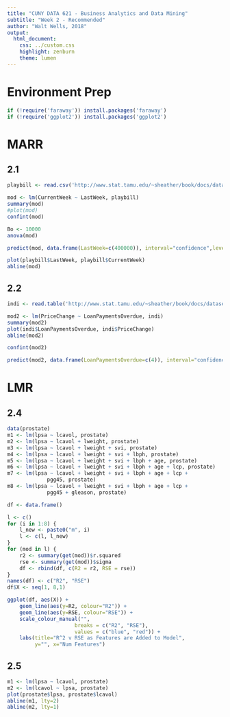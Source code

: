 ```yaml
---
title: "CUNY DATA 621 - Business Analytics and Data Mining"
subtitle: "Week 2 - Recommended"
author: "Walt Wells, 2018"
output:
  html_document:
    css: ../custom.css
    highlight: zenburn
    theme: lumen
---
```


# Environment Prep

```r
if (!require('faraway')) install.packages('faraway')
if (!require('ggplot2')) install.packages('ggplot2')
```

# MARR

## 2.1

```r
playbill <- read.csv('http://www.stat.tamu.edu/~sheather/book/docs/datasets/playbill.csv')
```

```r
mod <- lm(CurrentWeek ~ LastWeek, playbill)
summary(mod)
#plot(mod)
confint(mod)
```

```r
Bo <- 10000
anova(mod)
```

```r
predict(mod, data.frame(LastWeek=c(400000)), interval="confidence",level=0.95)
```

```r
plot(playbill$LastWeek, playbill$CurrentWeek)
abline(mod)
```

## 2.2

```r
indi <- read.table('http://www.stat.tamu.edu/~sheather/book/docs/datasets/indicators.txt', header = T)
```

```r
mod2 <- lm(PriceChange ~ LoanPaymentsOverdue, indi)
summary(mod2)
plot(indi$LoanPaymentsOverdue, indi$PriceChange)
abline(mod2)
```

```r
confint(mod2)

predict(mod2, data.frame(LoanPaymentsOverdue=c(4)), interval="confidence",level=0.95)
```

# LMR

## 2.4

```r
data(prostate)
m1 <- lm(lpsa ~ lcavol, prostate)
m2 <- lm(lpsa ~ lcavol + lweight, prostate)
m3 <- lm(lpsa ~ lcavol + lweight + svi, prostate)
m4 <- lm(lpsa ~ lcavol + lweight + svi + lbph, prostate)
m5 <- lm(lpsa ~ lcavol + lweight + svi + lbph + age, prostate)
m6 <- lm(lpsa ~ lcavol + lweight + svi + lbph + age + lcp, prostate)
m7 <- lm(lpsa ~ lcavol + lweight + svi + lbph + age + lcp + 
             pgg45, prostate)
m8 <- lm(lpsa ~ lcavol + lweight + svi + lbph + age + lcp + 
             pgg45 + gleason, prostate)
```

```r
df <- data.frame()

l <- c()
for (i in 1:8) {
    l_new <- paste0("m", i)
    l <- c(l, l_new)
}
for (mod in l) {
    r2 <- summary(get(mod))$r.squared
    rse <- summary(get(mod))$sigma
    df <- rbind(df, c(R2 = r2, RSE = rse))
}
names(df) <- c("R2", "RSE")
df$X <- seq(1, 8,1)
```

```r
ggplot(df, aes(X)) + 
    geom_line(aes(y=R2, colour="R2")) + 
    geom_line(aes(y=RSE, colour="RSE")) + 
    scale_colour_manual("", 
                      breaks = c("R2", "RSE"),
                      values = c("blue", "red")) + 
    labs(title="R^2 v RSE as Features are Added to Model",
         y="", x="Num Features")
```

## 2.5

```r
m1 <- lm(lpsa ~ lcavol, prostate)
m2 <- lm(lcavol ~ lpsa, prostate)
plot(prostate$lpsa, prostate$lcavol)
abline(m1, lty=2)
abline(m2, lty=1)
```

